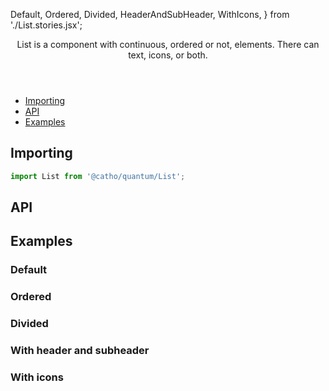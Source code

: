 


  Default, 
  Ordered, 
  Divided, 
  HeaderAndSubHeader,
  WithIcons,
} from './List.stories.jsx';

<Meta 
  title="Foundation/List"
  component={List}
/>

<Header title="List">
  List is a component with continuous, ordered or not, elements. There can text, icons, or both.
</Header>

- [Importing](#importing)
- [API](#api)
- [Examples](#examples)

## <a id="importing"></a>Importing

```js
import List from '@catho/quantum/List';
```

## <a id="api"></a>API

<ArgsTable of={List} />

## <a id="examples"></a>Examples

### Default

<Canvas>
  <Story id="foundation-list--default"/>
</Canvas>

### Ordered

<Canvas>
  <Story id="foundation-list--ordered" />
</Canvas>

### Divided

<Canvas>
  <Story id="foundation-list--divided" />
</Canvas>

### With header and subheader

<Canvas>
  <Story id="foundation-list--header-and-sub-header" />
</Canvas>

### With icons

<Canvas>
  <Story id="foundation-list--with-icons" />
</Canvas>